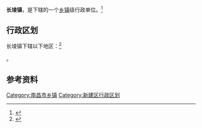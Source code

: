 {{中国乡级行政区|36/01/22/100/000}}

'''长堎镇'''，是{{PRC admin/fullname|36/01/22/100/000|3}}下辖的一个[[乡镇|乡镇]]级行政单位。<ref>{{PRC admin/ref sgc|{{PRC admin/parent|36/01/22/100/000}}}}</ref>

== 行政区划 ==

长堎镇下辖以下地区：<ref>{{PRC admin/ref sgc|36/01/22/100/000}}</ref>

{{PRC admin/children|36/01/22/100/000}}。

== 参考资料 ==

{{reflist}}

{{江西省南昌市新建县行政区划}}
{{江西行政区划小作品}}

[[Category:南昌市乡镇|Category:南昌市乡镇]]
[[Category:新建区行政区划|Category:新建区行政区划]]